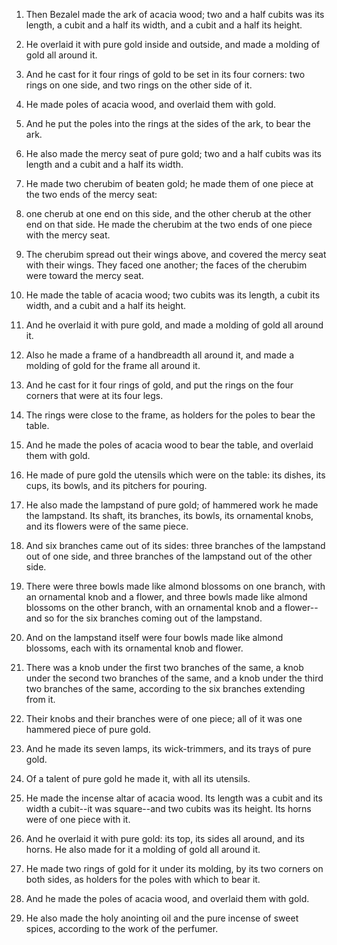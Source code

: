 
1. Then Bezalel made the ark of acacia wood; two and a half cubits was its length, a cubit and a half its width, and a cubit and a half its height.

2. He overlaid it with pure gold inside and outside, and made a molding of gold all around it.

3. And he cast for it four rings of gold to be set in its four corners: two rings on one side, and two rings on the other side of it.

4. He made poles of acacia wood, and overlaid them with gold.

5. And he put the poles into the rings at the sides of the ark, to bear the ark.

6. He also made the mercy seat of pure gold; two and a half cubits was its length and a cubit and a half its width.

7. He made two cherubim of beaten gold; he made them of one piece at the two ends of the mercy seat:

8. one cherub at one end on this side, and the other cherub at the other end on that side. He made the cherubim at the two ends of one piece with the mercy seat.

9. The cherubim spread out their wings above, and covered the mercy seat with their wings. They faced one another; the faces of the cherubim were toward the mercy seat.

10. He made the table of acacia wood; two cubits was its length, a cubit its width, and a cubit and a half its height.

11. And he overlaid it with pure gold, and made a molding of gold all around it.

12. Also he made a frame of a handbreadth all around it, and made a molding of gold for the frame all around it.

13. And he cast for it four rings of gold, and put the rings on the four corners that were at its four legs.

14. The rings were close to the frame, as holders for the poles to bear the table.

15. And he made the poles of acacia wood to bear the table, and overlaid them with gold.

16. He made of pure gold the utensils which were on the table: its dishes, its cups, its bowls, and its pitchers for pouring.

17. He also made the lampstand of pure gold; of hammered work he made the lampstand. Its shaft, its branches, its bowls, its ornamental knobs, and its flowers were of the same piece.

18. And six branches came out of its sides: three branches of the lampstand out of one side, and three branches of the lampstand out of the other side.

19. There were three bowls made like almond blossoms on one branch, with an ornamental knob and a flower, and three bowls made like almond blossoms on the other branch, with an ornamental knob and a flower--and so for the six branches coming out of the lampstand.

20. And on the lampstand itself were four bowls made like almond blossoms, each with its ornamental knob and flower.

21. There was a knob under the first two branches of the same, a knob under the second two branches of the same, and a knob under the third two branches of the same, according to the six branches extending from it.

22. Their knobs and their branches were of one piece; all of it was one hammered piece of pure gold.

23. And he made its seven lamps, its wick-trimmers, and its trays of pure gold.

24. Of a talent of pure gold he made it, with all its utensils.

25. He made the incense altar of acacia wood. Its length was a cubit and its width a cubit--it was square--and two cubits was its height. Its horns were of one piece with it.

26. And he overlaid it with pure gold: its top, its sides all around, and its horns. He also made for it a molding of gold all around it.

27. He made two rings of gold for it under its molding, by its two corners on both sides, as holders for the poles with which to bear it.

28. And he made the poles of acacia wood, and overlaid them with gold.

29. He also made the holy anointing oil and the pure incense of sweet spices, according to the work of the perfumer.


